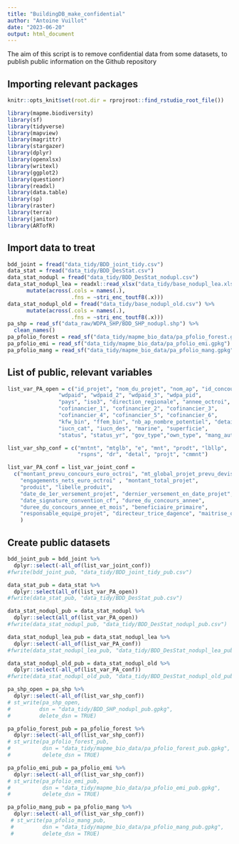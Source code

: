```yaml
---
title: "BuildingDB_make_confidential"
author: "Antoine Vuillot"
date: "2023-06-20"
output: html_document
---
```


The aim of this script is to remove confidential data from some datasets, to publish public information on the Github repository

## Importing relevant packages

```r
knitr::opts_knit$set(root.dir = rprojroot::find_rstudio_root_file())
```

```r

library(mapme.biodiversity)
library(sf)
library(tidyverse)
library(mapview)
library(magrittr)
library(stargazer)
library(dplyr)
library(openxlsx)
library(writexl)
library(ggplot2)
library(questionr)
library(readxl)
library(data.table)
library(sp)
library(raster)
library(terra)
library(janitor)
library(ARTofR)
```

## Import data to treat

```r

bdd_joint = fread("data_tidy/BDD_joint_tidy.csv")
data_stat = fread("data_tidy/BDD_DesStat.csv")
data_stat_nodupl = fread("data_tidy/BDD_DesStat_nodupl.csv")
data_stat_nodupl_lea = readxl::read_xlsx("data_tidy/base_nodupl_lea.xlsx") %>%
      mutate(across(.cols = names(.),
                    .fns = ~stri_enc_toutf8(.x)))
data_stat_nodupl_old = fread("data_tidy/base_nodupl_old.csv") %>%
      mutate(across(.cols = names(.),
                    .fns = ~stri_enc_toutf8(.x)))
pa_shp = read_sf("data_raw/WDPA_SHP/BDD_SHP_nodupl.shp") %>%
  clean_names()
pa_pfolio_forest = read_sf("data_tidy/mapme_bio_data/pa_pfolio_forest.gpkg")
pa_pfolio_emi = read_sf("data_tidy/mapme_bio_data/pa_pfolio_emi.gpkg")
pa_pfolio_mang = read_sf("data_tidy/mapme_bio_data/pa_pfolio_mang.gpkg")
```

## List of public, relevant variables

```r
list_var_PA_open = c("id_projet", "nom_du_projet", "nom_ap", "id_concours", 
                "wdpaid", "wdpaid_2", "wdpaid_3", "wdpa_pid",
                "pays", "iso3", "direction_regionale", "annee_octroi",
                "cofinancier_1", "cofinancier_2", "cofinancier_3", 
                "cofinancier_4", "cofinancier_5", "cofinancier_6",
                "kfw_bin", "ffem_bin", "nb_ap_nombre_potentiel", "detail",
                "iucn_cat", "iucn_des", "marine", "superficie",
                "status", "status_yr", "gov_type","own_type", "mang_auth")

list_var_shp_conf = c("mntnt", "mtglb", "e", "mnt", "prodt", "lbllp",
                      "rspns", "dr", "detal", "projt", "cmmnt")

list_var_PA_conf = list_var_joint_conf = 
  c("montant_prevu_concours_euro_octroi", "mt_global_projet_prevu_devise",
    "engagements_nets_euro_octroi" , "montant_total_projet",
    "produit", "libelle_produit",
    "date_de_1er_versement_projet", "dernier_versement_en_date_projet",
    "date_signature_convention_cf", "duree_du_concours_annee",
    "duree_du_concours_annee_et_mois", "beneficiaire_primaire",
    "responsable_equipe_projet", "directeur_trice_dagence", "maitrise_ouvrage"
    )

```

## Create public datasets

```r

bdd_joint_pub = bdd_joint %>%
  dplyr::select(-all_of(list_var_joint_conf))
#fwrite(bdd_joint_pub, "data_tidy/BDD_joint_tidy_pub.csv")

data_stat_pub = data_stat %>%
  dplyr::select(all_of(list_var_PA_open))
#fwrite(data_stat_pub, "data_tidy/BDD_DesStat_pub.csv")

data_stat_nodupl_pub = data_stat_nodupl %>%
  dplyr::select(all_of(list_var_PA_open))
#fwrite(data_stat_nodupl_pub, "data_tidy/BDD_DesStat_nodupl_pub.csv")

data_stat_nodupl_lea_pub = data_stat_nodupl_lea %>%
  dplyr::select(-all_of(list_var_PA_conf))
#fwrite(data_stat_nodupl_lea_pub, "data_tidy/BDD_DesStat_nodupl_lea_pub.csv")

data_stat_nodupl_old_pub = data_stat_nodupl_old %>%
  dplyr::select(-all_of(list_var_PA_conf))
#fwrite(data_stat_nodupl_old_pub, "data_tidy/BDD_DesStat_nodupl_old_pub.csv")

pa_shp_open = pa_shp %>%
  dplyr::select(-all_of(list_var_shp_conf))
# st_write(pa_shp_open,
#         dsn = "data_tidy/BDD_SHP_nodupl_pub.gpkg",
#         delete_dsn = TRUE)

pa_pfolio_forest_pub = pa_pfolio_forest %>%
  dplyr::select(-all_of(list_var_shp_conf))
# st_write(pa_pfolio_forest_pub,
#          dsn = "data_tidy/mapme_bio_data/pa_pfolio_forest_pub.gpkg",
#          delete_dsn = TRUE)

pa_pfolio_emi_pub = pa_pfolio_emi %>%
  dplyr::select(-all_of(list_var_shp_conf))
# st_write(pa_pfolio_emi_pub,
#          dsn = "data_tidy/mapme_bio_data/pa_pfolio_emi_pub.gpkg",
#          delete_dsn = TRUE)

pa_pfolio_mang_pub = pa_pfolio_mang %>%
  dplyr::select(-all_of(list_var_shp_conf))
 # st_write(pa_pfolio_mang_pub,
 #         dsn = "data_tidy/mapme_bio_data/pa_pfolio_mang_pub.gpkg",
 #         delete_dsn = TRUE)
```
